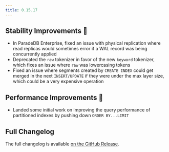 ```yaml
---
title: 0.15.17
---
```


## Stability Improvements 💪

- In ParadeDB Enterprise, fixed an issue with physical replication where read replicas would sometimes error if a WAL record was being concurrently applied
- Deprecated the `raw` tokenizer in favor of the new `keyword` tokenizer, which fixes an issue where `raw` was lowercasing tokens
- Fixed an issue where segments created by `CREATE INDEX` could get merged in the next `INSERT/UPDATE` if they were under the max layer size,
  which could be a very expensive operation

## Performance Improvements 🚀

- Landed some initial work on improving the query performance of partitioned indexes by pushing down `ORDER BY...LIMIT`

## Full Changelog

The full changelog is available [on the GitHub Release](https://github.com/paradedb/paradedb/releases/tag/v0.15.17).

